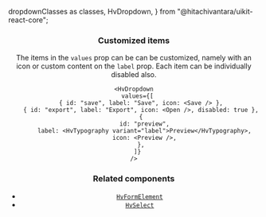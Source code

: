   dropdownClasses as classes,
  HvDropdown,
} from "@hitachivantara/uikit-react-core";


<Header
  params={{ name: "Dropdown", classes }}
  Component={HvDropdown}
  componentName="HvDropdown"
  controls={{
    label: { defaultValue: "Select value" },
    description: { defaultValue: "Description" },
    required: { defaultValue: false },
    readOnly: { defaultValue: false },
    disabled: { defaultValue: false },
    multiSelect: { defaultValue: false },
    showSearch: { defaultValue: false },
  }}
  componentProps={{
    values: [
      { label: "value 1" },
      { label: "value 2" },
      { label: "value 3" },
      { label: "value 4" },
    ],
  }}
/>

### Customized items

The items in the `values` prop can be can be customized, namely with an icon or custom content on the `label` prop. Each item can be individually disabled also.

```tsx live
<HvDropdown
  values={[
    { id: "save", label: "Save", icon: <Save /> },
    { id: "export", label: "Export", icon: <Open />, disabled: true },
    {
      id: "preview",
      label: <HvTypography variant="label">Preview</HvTypography>,
      icon: <Preview />,
    },
  ]}
/>
```

### Related components

- [`HvFormElement`](/components/form-element)
- [`HvSelect`](/components/select)
